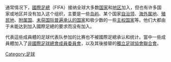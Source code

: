 通常情况下，[[國際足總|國際足總]]（FIFA）接纳全球大多数[[国家|国家]]和[[地区|地区]]加入，但也有许多国家或地区并没有加入这个组织，主要是一些[[岛屿|岛屿]]、某个国家[[自治领|自治领]]、[[海外属地|海外属地]]、[[殖民地|殖民地]]、[[附属国|附属国]]、[[有限承认国家列表|未获国际普遍承认的国家]]和极少数的一些[[主权国家|主权国家]]等。他们大都由于未能达到加入國際足總的要求而没有加入。

代表這些成員體的足球代表队参加的比赛也不被國際足總承认和统计。當中一些成員體加入了[[非國際足球總會成員委員會|非國際足球總會成員委員會]]，以及其後接替的[[獨立足球協會聯合會|獨立足球協會聯合會]]。

{{国际足球}}
{{未獲國際普遍承認政治實體或非自治領土組織}}

[[Category:足球|Category:足球]]
{{stub}}